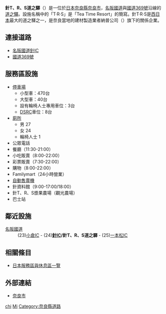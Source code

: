 {{Multiple issues|
{{Notability Unreferenced|time=2021-01-22T06:45:19+00:00}}
{{Expand language|1=ja|time=2021-01-22T06:45:19+00:00}}
}}
{{日本公路設施
|設施名稱 = 針T、R、S道之驛
|色 = 
|圖像 = 
|pxl = 
|圖像簡介 = 
|公路名稱1 = [[名阪國道|名阪國道]]
|IC編號1 = 
|收費站編號1 = 
|記號1 = 
|起點1 = 
|距離1 = 
|上一設施1 = [[小倉IC|小倉IC]]
|上一設施距離1 = 
|下一設施1 = [[一本松IC_(奈良縣)|一本松IC]]
|下一設施距離1 = 
|連接道路 =
|啟用日期 = 
|停用日期 = 
|流量 = 
|智能IC = 
|上行營業時間 = 
|上行油站 = 
|上行油站營業時間 = 
|下行營業時間 = 
|下行油站 = 
|下行油站營業時間 = 
|郵政編碼 = 632-0251
|所在地 = [[奈良縣|奈良縣]][[奈良市|奈良市]]針町345
|坐標 = {{coord|34|36|37.4|N|135|57|47.7|E}}
|備註 =
}}
'''針T、R、S道之驛'''（{{lang-ja|道の駅針T・R・S}}）是一位於[[日本|日本]][[奈良縣|奈良縣]][[奈良市|奈良市]]，[[名阪國道|名阪國道]]與[[國道369號|國道369號]]沿線的[[道之驛|道之驛]]。設施名稱中的「T·R·S」是「Tea Time Resort」的簡寫。針T·R·S是[[西日本|西日本]]最大的道之驛之一，是奈良當地的建材製造業者納普公司（{{lang|ja|株式会社 ナップコーポレーション}}）旗下的關係企業。

== 連接道路 ==
* [[名阪國道|名阪國道]][[針IC|針IC]]
* [[國道369號|國道369號]]

== 服務區設施 ==
*[[停車場|停車場]]
**小型車：470台
**大型車：40台
**設有輪椅人士專用車位：3台
**[[DSRC|DSRC]]車位：8台
*[[廁所|廁所]]
**男 27
**女 24
**輪椅人士 1
*公眾電話
*餐廳（11:30-21:00）
*小吃販賣（8:00-22:00）
*彩票販賣（7:30-22:00）
*購物（8:00-22:00）
*Familymart（24小時營業）
*[[自動售賣機|自動售賣機]]
*針資料館（9:00-17:00/18:00）
*針T、R、S漿果農場（觀光農場）
*巴士站

== 鄰近設施 ==
; [[名阪國道|名阪國道]]
: (23)[[小倉IC|小倉IC]] - (24)'''[[針IC|針IC]]/針T、R、S道之驛''' - (25)[[一本松IC_(奈良縣)|一本松IC]]
== 相關條目 ==
*[[日本服務區與休息區一覽|日本服務區與休息區一覽]]

== 外部連結 ==
* [https://web.archive.org/web/20031008220336/http://www.city.nara.nara.jp/ 奈良市]

{{名阪國道}}
[[Category:奈良市|chi]]
[[Category:道之驛|Mi]]
[[Category:奈良縣道路|Category:奈良縣道路]]